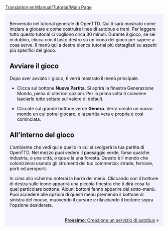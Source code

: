 [[Translation:en/Manual/Tutorial/Main Page]]

{{en/Tabs|5|1
|it/Manual/Tutorial/Tutorial|1. Inizio<!--
-->|it/Manual/Tutorial/Autobus|2. Autobus<!--
-->|it/Manual/Tutorial/Treni|3. Treni<!--
-->|it/Manual/Tutorial/Aeroplani|4. Aeroplani<!--
-->|it/Manual/Tutorial/Conclusioni|5. Conclusioni}}
<div style="padding:.5em 1em 1em 1em; border-top:none; background-color:#f1f2fe; color:#000;">
{{it/Manual/Tutorial/MenuT}}
Benvenuto nel tutorial generale di OpenTTD. Qui ti sarà mostrato come iniziare a giocare e come costruire linee di autobus e treni.  Per leggere tutto questo tutorial ci vogliono circa 30 minuti. Durante il gioco, se sei in dubbio, clicca con il tasto destro su un'icona del gioco per sapere a cosa serve.  Il menù qui a destra elenca tutorial più dettagliati su aspetti più specifici del gioco.

==Avviare il gioco==
{{en/Phototable|[[File:it/Manual/Intro screen.png|Main menu]]|Menù principale di OpenTTD|center}}
Dopo aver avviato il gioco, ti verrà mostrato il menù principale.

*Clicca sul bottone  '''Nuova Partita'''. Si aprirà la finestra Generazione Mondo, piena di ulteriori opzioni.  Per la prima volta ti conviene lasciarle tutte settate sul valore di default.
{{en/Phototable|[[File:it/Manual/Tutorial/GenerazioneMondo s.png|World Generation dialog]]|La finestra Generazione Mondo.  Le quattro immagini nella parte superiore ti consentono di cambiare il clima. Lasceremo le impostazioni di default per questa introduzione.|center}}

*Cliccate sul grande bottone verde '''Genera'''. Verrà creato un nuovo mondo un cui potrai giocare, e la partita vera e propria è cosi cominciata.

==All'interno del gioco==
{{en/Phototable|[[File:en/Manual/Tutorial/Aftergamestart.png|after the start]]|Una partita appena cominciata.|right}}
L'ambiente che vedi qui è quello in cui si svolgerà la tua partita di OpenTTD. Nel mezzo puoi vedere il paesaggio verde, forse qualche industria, o una città, o qua e là una foresta.  Questo è il mondo che colonizzerai usando gli strumenti del tuo commercio: strade, ferrovie, porti ed aeroporti.

In cima allo schermo noterai la barra del menù. Cliccando con il bottone di destra sulle icone apparirà una piccola finestra che ti dirà cosa fa quel particolare bottone. Alcuni bottoni fanno apparire dei sotto-menù. Puoi accedere alle opzioni di questi menù premendo il bottone di sinistra del mouse, muovendo il cursore e rilasciando il bottone sopra l'opzione desiderata.

<br style="clear:both;">
<span style="float: right">[[it/Manual/Tutorial/Autobus|'''Prossimo''': Creazione un servizio di autobus]] &raquo;</span>
</div>